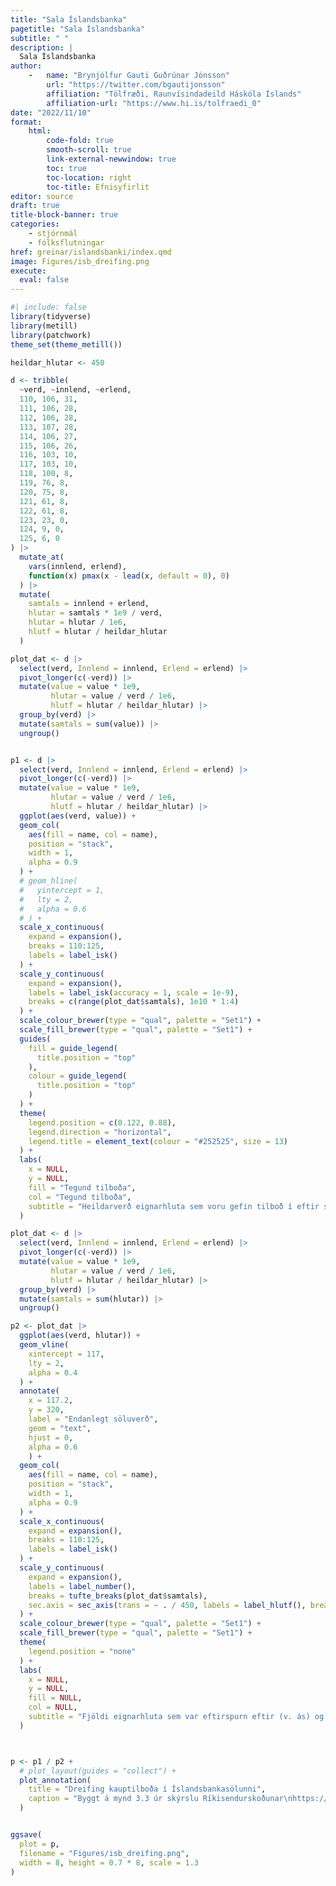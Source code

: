 ```yaml
---
title: "Sala Íslandsbanka"
pagetitle: "Sala Íslandsbanka"
subtitle: " "
description: |
  Sala Íslandsbanka
author: 
    -   name: "Brynjólfur Gauti Guðrúnar Jónsson"
        url: "https://twitter.com/bgautijonsson"
        affiliation: "Tölfræði, Raunvísindadeild Háskóla Íslands"
        affiliation-url: "https://www.hi.is/tolfraedi_0"
date: "2022/11/10"
format: 
    html:
        code-fold: true
        smooth-scroll: true
        link-external-newwindow: true
        toc: true
        toc-location: right
        toc-title: Efnisyfirlit
editor: source
draft: true
title-block-banner: true
categories:
    - stjórnmál
    - fólksflutningar
href: greinar/islandsbanki/index.qmd
image: Figures/isb_dreifing.png
execute: 
  eval: false
---
```



```r
#| include: false
library(tidyverse)
library(metill)
library(patchwork)
theme_set(theme_metill())


```


```r
heildar_hlutar <- 450

d <- tribble(
  ~verd, ~innlend, ~erlend,
  110, 106, 31,
  111, 106, 28,
  112, 106, 28,
  113, 107, 28,
  114, 106, 27,
  115, 106, 26,
  116, 103, 10,
  117, 103, 10,
  118, 100, 8,
  119, 76, 8,
  120, 75, 8,
  121, 61, 8,
  122, 61, 8,
  123, 23, 0,
  124, 9, 0,
  125, 6, 0
) |> 
  mutate_at(
    vars(innlend, erlend),
    function(x) pmax(x - lead(x, default = 0), 0)
  ) |> 
  mutate(
    samtals = innlend + erlend,
    hlutar = samtals * 1e9 / verd,
    hlutar = hlutar / 1e6,
    hlutf = hlutar / heildar_hlutar
  )

plot_dat <- d |> 
  select(verd, Innlend = innlend, Erlend = erlend) |> 
  pivot_longer(c(-verd)) |> 
  mutate(value = value * 1e9,
         hlutar = value / verd / 1e6,
         hlutf = hlutar / heildar_hlutar) |> 
  group_by(verd) |> 
  mutate(samtals = sum(value)) |> 
  ungroup()


p1 <- d |> 
  select(verd, Innlend = innlend, Erlend = erlend) |> 
  pivot_longer(c(-verd)) |> 
  mutate(value = value * 1e9,
         hlutar = value / verd / 1e6,
         hlutf = hlutar / heildar_hlutar) |> 
  ggplot(aes(verd, value)) +
  geom_col(
    aes(fill = name, col = name), 
    position = "stack", 
    width = 1, 
    alpha = 0.9
  ) +
  # geom_hline(
  #   yintercept = 1,
  #   lty = 2,
  #   alpha = 0.6
  # ) +
  scale_x_continuous(
    expand = expansion(),
    breaks = 110:125,
    labels = label_isk()
  ) +
  scale_y_continuous(
    expand = expansion(),
    labels = label_isk(accuracy = 1, scale = 1e-9),
    breaks = c(range(plot_dat$samtals), 1e10 * 1:4)
  ) +
  scale_colour_brewer(type = "qual", palette = "Set1") +
  scale_fill_brewer(type = "qual", palette = "Set1") +
  guides(
    fill = guide_legend(
      title.position = "top"
    ),
    colour = guide_legend(
      title.position = "top"
    )
  ) +
  theme(
    legend.position = c(0.122, 0.88),
    legend.direction = "horizontal",
    legend.title = element_text(colour = "#252525", size = 13)
  ) +
  labs(
    x = NULL,
    y = NULL,
    fill = "Tegund tilboða",
    col = "Tegund tilboða",
    subtitle = "Heildarverð eignarhluta sem voru gefin tilboð í eftir söluverði"
  )

plot_dat <- d |> 
  select(verd, Innlend = innlend, Erlend = erlend) |> 
  pivot_longer(c(-verd)) |> 
  mutate(value = value * 1e9,
         hlutar = value / verd / 1e6,
         hlutf = hlutar / heildar_hlutar) |> 
  group_by(verd) |> 
  mutate(samtals = sum(hlutar)) |> 
  ungroup()

p2 <- plot_dat |> 
  ggplot(aes(verd, hlutar)) +
  geom_vline(
    xintercept = 117,
    lty = 2,
    alpha = 0.4
  ) +
  annotate(
    x = 117.2, 
    y = 320, 
    label = "Endanlegt söluverð",
    geom = "text",
    hjust = 0,
    alpha = 0.6
    ) +
  geom_col(
    aes(fill = name, col = name), 
    position = "stack", 
    width = 1, 
    alpha = 0.9
  ) +
  scale_x_continuous(
    expand = expansion(),
    breaks = 110:125,
    labels = label_isk()
  ) +
  scale_y_continuous(
    expand = expansion(),
    labels = label_number(),
    breaks = tufte_breaks(plot_dat$samtals),
    sec.axis = sec_axis(trans = ~ . / 450, labels = label_hlutf(), breaks = tufte_breaks(plot_dat$samtals / 450))
  ) +
  scale_colour_brewer(type = "qual", palette = "Set1") +
  scale_fill_brewer(type = "qual", palette = "Set1") +
  theme(
    legend.position = "none"
  ) +
  labs(
    x = NULL,
    y = NULL,
    fill = NULL,
    col = NULL,
    subtitle = "Fjöldi eignarhluta sem var eftirspurn eftir (v. ás) og hlutfall þeirra af sölumagni (h.ás)"
  )



p <- p1 / p2 +
  # plot_layout(guides = "collect") +
  plot_annotation(
    title = "Dreifing kauptilboða í Íslandsbankasölunni",
    caption = "Byggt á mynd 3.3 úr skýrslu Ríkisendurskoðunar\nhttps://www.rikisend.is/reskjol/files/Skyrslur/2022-Islandsbanki-sala.pdf"
  )


ggsave(
  plot = p,
  filename = "Figures/isb_dreifing.png",
  width = 8, height = 0.7 * 8, scale = 1.3
)
```

